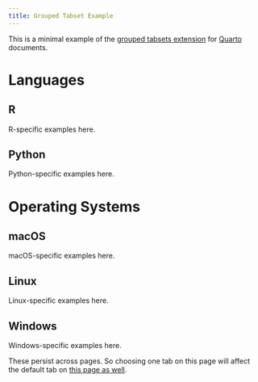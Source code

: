 ```yaml
---
title: Grouped Tabset Example
---
```


This is a minimal example of the [grouped tabsets extension](https://github.com/quarto-ext/grouped-tabsets) for [Quarto](https://quarto.org) documents.

# Languages

::: {.panel-tabset group="language"}

## R

R-specific examples here.

## Python

Python-specific examples here.

:::

# Operating Systems

::: {.panel-tabset group="os"}

## macOS

macOS-specific examples here.

## Linux

Linux-specific examples here.

## Windows

Windows-specific examples here.

:::

These persist across pages. So choosing one tab on this page will affect the default tab on [this page as well](another-page.qmd).